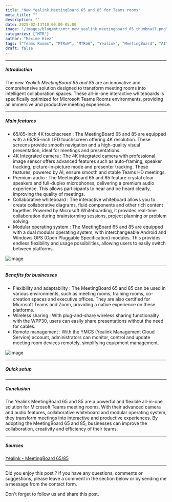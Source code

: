 ```yaml
---
title: "New Yealink MeetingBoard 65 and 85 for Teams rooms"
meta_title: ""
description: ""
date: 2025-02-13T10:00:00-05:00
image: "/images/blog/mtr/mtr_new_yealink_meetingboard_65_thumbnail.png"
categories: ["MTR"]
author: "Maxime Hiez"
tags: ["Teams Rooms", "MTRoW", "MTRoW", "Yealink", "MeetingBoard", "AI"]
draft: false
---
```

---

##### Introduction
The new *Yealink MeetingBoard 65 and 85* are an innovative and comprehensive solution designed to transform meeting rooms into intelligent collaboration spaces. These all-in-one interactive whiteboards is specifically optimized for Microsoft Teams Rooms environments, providing an immersive and productive meeting experience.

---

##### Main features
- 65/85-inch 4K touchscreen : The MeetingBoard 65 and 85 are equipped with a 65/85-inch LED touchscreen offering 4K resolution. These screens provide smooth navigation and a high-quality visual presentation, ideal for meetings and presentations.
- 4K Integrated camera : The 4K integrated camera with professional image sensor offers advanced features such as auto-framing, speaker tracking, picture-in-picture mode and presenter tracking. These features, powered by AI, ensure smooth and stable Teams HD meetings.
- Premium audio : The MeetingBoard 65 and 85 feature crystal clear speakers and full-duplex microphones, delivering a premium audio experience. This allows participants to hear and be heard clearly, improving the quality of meetings.
- Collaborative whiteboard : The interactive whiteboard allows you to create collaborative diagrams, fluid components and other rich content together. Powered by Microsoft Whiteboarding, it provides real-time collaboration during brainstorming sessions, project planning or problem solving.
- Modular operating system : The MeetingBoard 65 and 85 are equipped with a dual modular operating system, with interchangeable Android and Windows OPS (Open Pluggable Specification) modules. This provides endless flexibility and usage possibilities, allowing users to easily switch between platforms.

![image](/images/blog/mtr//mtr_new_yealink_meetingboard_65_001.png)

---

##### Benefits for businesses
- Flexibility and adaptability : The MeetingBoard 65 and 85 can be used in various environments, such as meeting rooms, training rooms, co-creation spaces and executive offices. They are also certified for Microsoft Teams and Zoom, providing a native experience on these platforms.
- Wireless sharing : With plug-and-share wireless sharing functionality with the WPP30, users can easily share presentations without the need for cables.
- Remote management : With the YMCS (Yealink Management Cloud Service) account, administrators can monitor, control and update meeting room devices remotely, simplifying equipment management.

![image](/images/blog/mtr//mtr_new_yealink_meetingboard_65_002.png)

---

##### Quick setup
<Youtube client:load id="ST97bW2g59w" title="Quick setup" />

---

##### Conclusion
The Yealink MeetingBoard 65 and 85 are a powerful and flexible all-in-one solution for Microsoft Teams meeting rooms. With their advanced camera and audio features, collaborative whiteboard and modular operating system, they transform meetings into interactive and productive experiences. By adopting the MeetingBoard 65 and 85, businesses can improve the collaboration, creativity and efficiency of their teams.

---

##### Sources
[Yealink - MeetingBoard 65/85](https://www.yealink.com/en/product-detail/microsoft-teams-rooms-meetingboard65)

---


Did you enjoy this post ? If you have any questions, comments or suggestions, please leave a comment in the section below or by sending me a message from the contact form.

Don't forget to follow us and share this post.
